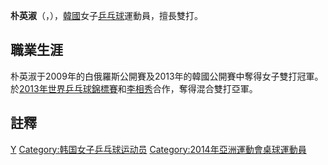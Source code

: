 {{noteTA|G1=Table Tennis}}
{{Infobox 乒乓球
| playername = 朴英淑
| image = Mondial Ping - Mixed Doubles - Final - 27.jpg
| imagesize = 220px
| caption = 
| fullname = 
| nicknames =
| nationality ={{KOR}}
| residence =
| deathdate =
| deathplace =
| playingstyle= 左手橫拍
| equipment =
| hrank=[[ITTF|ITTF]]第73名（2013年12月）<ref>[http://www.ittf.com/ittf_ranking/world_ranking_per_name.asp?Player_ID=107167&Siniors=1&U18=0&U21=0&s_Gender=&s_Month=&s_Year=&s_vName=&Formtbl_ranking_Sorting=2&Formtbl_ranking_Sorted=& World ranking Record for PARK Youngsook (KOR) ] {{webarchive|url=https://web.archive.org/web/20120824041907/http://www.ittf.com/ittf_ranking/world_ranking_per_name.asp?Player_ID=107167&Siniors=1&U18=0&U21=0&s_Gender=&s_Month=&s_Year=&s_vName=&Formtbl_ranking_Sorting=2&Formtbl_ranking_Sorted=& |date=2012-08-24 }}</ref>
| club = 
| birthdate ={{birth_date_and_age|1988|12|18}}
| birthplace ={{KOR}}
| height = 
| weight = 
| medaltemplates =
{{MedalSport | 女子[[乒乓球|乒乓球]]}}
{{MedalCountry|{{KOR}}}}
{{MedalCompetition|[[世界乒乓球锦标赛|世界乒乓球锦标赛]]}}
{{MedalSilver|[[2013年世界乒乓球錦標賽|2013年 巴黎]]|混合雙打}}
}}

'''朴英淑'''（{{Lang-ko|'''박영숙'''}}，{{bd|1988年|12月18日}}），[[韓國|韓國]]女子[[乒乓球|乒乓球]]運動員，擅長雙打。

== 職業生涯 ==
朴英淑于2009年的白俄羅斯公開賽及2013年的韓國公開賽中奪得女子雙打冠軍。於[[2013年世界乒乓球錦標賽|2013年世界乒乓球錦標賽]]和[[李相秀|李相秀]]合作，奪得混合雙打亞軍。

== 註釋 ==
{{reflist}}

{{韩国乒乓球}}
{{亚洲乒乓球锦标赛混合双打冠军}}

{{Authority control}}
{{DEFAULTSORT:Park}}
[[Category:朴姓|Y]]
[[Category:韩国女子乒乓球运动员|Category:韩国女子乒乓球运动员]]
[[Category:2014年亞洲運動會桌球運動員|Category:2014年亞洲運動會桌球運動員]]